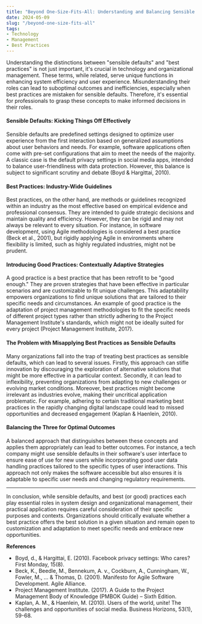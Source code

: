 ```yaml
---
title: "Beyond One-Size-Fits-All: Understanding and Balancing Sensible Defaults and Best Practices in Technology and Management"
date: 2024-05-09
slug: "/beyond-one-size-fits-all"
tags:
- Technology
- Management
- Best Practices
---
```


Understanding the distinctions between "sensible defaults" and "best practices" is not just important, it's crucial in technology and organizational management. These terms, while related, serve unique functions in enhancing system efficiency and user experience. Misunderstanding their roles can lead to suboptimal outcomes and inefficiencies, especially when best practices are mistaken for sensible defaults. Therefore, it's essential for professionals to grasp these concepts to make informed decisions in their roles.

#### **Sensible Defaults: Kicking Things Off Effectively**

Sensible defaults are predefined settings designed to optimize user experience from the first interaction based on generalized assumptions about user behaviors and needs. For example, software applications often come with pre-set configurations that aim to meet the needs of the majority. A classic case is the default privacy settings in social media apps, intended to balance user-friendliness with data protection. However, this balance is subject to significant scrutiny and debate (Boyd & Hargittai, 2010).

#### **Best Practices: Industry-Wide Guidelines**

Best practices, on the other hand, are methods or guidelines recognized within an industry as the most effective based on empirical evidence and professional consensus. They are intended to guide strategic decisions and maintain quality and efficiency. However, they can be rigid and may not always be relevant to every situation. For instance, in software development, using Agile methodologies is considered a best practice (Beck et al., 2001), but rigidly applying Agile in environments where flexibility is limited, such as highly regulated industries, might not be prudent.

#### **Introducing Good Practices: Contextually Adaptive Strategies**

A good practice is a best practice that has been retrofit to be "good enough." They are proven strategies that have been effective in particular scenarios and are customizable to fit unique challenges. This adaptability empowers organizations to find unique solutions that are tailored to their specific needs and circumstances. An example of good practice is the adaptation of project management methodologies to fit the specific needs of different project types rather than strictly adhering to the Project Management Institute's standards, which might not be ideally suited for every project (Project Management Institute, 2017).

#### **The Problem with Misapplying Best Practices as Sensible Defaults**

Many organizations fall into the trap of treating best practices as sensible defaults, which can lead to several issues. Firstly, this approach can stifle innovation by discouraging the exploration of alternative solutions that might be more effective in a particular context. Secondly, it can lead to inflexibility, preventing organizations from adapting to new challenges or evolving market conditions. Moreover, best practices might become irrelevant as industries evolve, making their uncritical application problematic. For example, adhering to certain traditional marketing best practices in the rapidly changing digital landscape could lead to missed opportunities and decreased engagement (Kaplan & Haenlein, 2010).

#### **Balancing the Three for Optimal Outcomes**

A balanced approach that distinguishes between these concepts and applies them appropriately can lead to better outcomes. For instance, a tech company might use sensible defaults in their software's user interface to ensure ease of use for new users while incorporating good user data handling practices tailored to the specific types of user interactions. This approach not only makes the software accessible but also ensures it is adaptable to specific user needs and changing regulatory requirements.

---

In conclusion, while sensible defaults, and best (or good) practices each play essential roles in system design and organizational management, their practical application requires careful consideration of their specific purposes and contexts. Organizations should critically evaluate whether a best practice offers the best solution in a given situation and remain open to customization and adaptation to meet specific needs and embrace new opportunities.

**References**
* Boyd, d., & Hargittai, E. (2010). Facebook privacy settings: Who cares? First Monday, 15(8).
* Beck, K., Beedle, M., Bennekum, A. v., Cockburn, A., Cunningham, W., Fowler, M., ... & Thomas, D. (2001). Manifesto for Agile Software Development. Agile Alliance.
* Project Management Institute. (2017). A Guide to the Project Management Body of Knowledge (PMBOK Guide) – Sixth Edition.
* Kaplan, A. M., & Haenlein, M. (2010). Users of the world, unite! The challenges and opportunities of social media. Business Horizons, 53(1), 59-68.